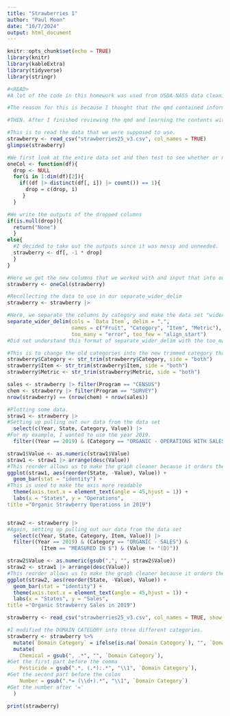 ```yaml
---
title: "Strawberries 1"
author: "Paul Moon"
date: "10/7/2024"
output: html_document
---
```


```r
knitr::opts_chunk$set(echo = TRUE)
library(knitr)  
library(kableExtra)
library(tidyverse)
library(stringr)
```

```r
#<READ>
#A lot of the code in this homework was used from USDA-NASS data cleaning-ver2.qmd that was given to us. 

#The reason for this is because I thought that the qmd contained information of the solutions of this homework. Therefore, I decided to use this homework assignment as practice to get used to the new types of code that were shown. Thus, I decided to try and replicate and understand the qmd. My code is what I thought could make the code better/what my approach would have been and, in addition, I commented on all the codes of what I was happening in the code.

#THEN. After I finished reviewing the qmd and learning the contents within it. I worked on splitting the DOMAIN CATEGORY column into three different new columns called "Chemical", "Pesticide", and "Number" which was what the main point of the homework was (and that is at the bottom).
```

```r
#This is to read the data that we were supposed to use.
strawberry <- read_csv("strawberries25_v3.csv", col_names = TRUE)
glimpse(strawberry)
```

```r
#We first look at the entire data set and then test to see whether or not the column has a single variable or not
oneCol <- function(df){
  drop <- NULL  
  for(i in 1:dim(df)[2]){     
    if((df |> distinct(df[, i]) |> count()) == 1){
      drop = c(drop, i)
     } 
  }

#We write the outputs of the dropped columns
if(is.null(drop)){
  return("None")
  }
else{
  #I decided to take out the outputs since it was messy and unneeded.
  strawberry <- df[, -1 * drop]
  }
}

#Here we get the new columns that we worked with and input that into our data set.
strawberry <- oneCol(strawberry)
```

```r
#Recollecting the data to use in our separate_wider_delim
strawberry <- strawberry |>

#Here, we separate the columns by category and make the data set "wider" by the listed names
separate_wider_delim(cols = `Data Item`, delim = ",", 
                     names = c("Fruit", "Category", "Item", "Metric"), 
                     too_many = "error", too_few = "align_start")
#Did not understand this format of separate_wider_delim with the too_many and too_few until now.

#This is to change the old categories into the new trimmed category that deleted any extra space.
strawberry$Category <- str_trim(strawberry$Category, side = "both")
strawberry$Item <- str_trim(strawberry$Item, side = "both")
strawberry$Metric <- str_trim(strawberry$Metric, side = "both")

sales <- strawberry |> filter(Program == "CENSUS")
chem <- strawberry |> filter(Program == "SURVEY")
nrow(strawberry) == (nrow(chem) + nrow(sales))
```

```r
#Plotting some data.
straw1 <- strawberry |> 
#Setting up pulling out our data from the data set
  select(c(Year, State, Category, Value)) |> 
#For my example, I wanted to use the year 2019.
  filter((Year == 2019) & (Category == "ORGANIC - OPERATIONS WITH SALES"))

straw1$Value <- as.numeric(straw1$Value)
straw1 <- straw1 |> arrange(desc(Value))
#This reorder allows us to make the graph cleaner because it orders them in size order.
ggplot(straw1, aes(reorder(State, -Value), Value)) + 
  geom_bar(stat = "identity") + 
#This is used to make the axis more readable
  theme(axis.text.x = element_text(angle = 45,hjust = 1)) +
  labs(x = "States", y = "Operations",
title ="Organic Strawberry Operations in 2019")


straw2 <- strawberry |> 
#Again, setting up pulling out our data from the data set
  select(c(Year, State, Category, Item, Value)) |> 
  filter((Year == 2019) & (Category == "ORGANIC - SALES") & 
           (Item == "MEASURED IN $") & (Value != "(D)"))

straw2$Value <- as.numeric(gsub(",", "", straw2$Value))
straw2 <- straw1 |> arrange(desc(Value))
#This reorder allows us to make the graph cleaner because it orders them in size order.
ggplot(straw2, aes(reorder(State, -Value), Value)) + 
  geom_bar(stat = "identity") + 
  theme(axis.text.x = element_text(angle = 45,hjust = 1)) +
  labs(x = "States", y = "Sales",
title ="Organic Strawberry Sales in 2019")
```

```r
strawberry <- read_csv("strawberries25_v3.csv", col_names = TRUE, show_col_types = FALSE)

#I modified the DOMAIN CATEGORY into three different categories.
strawberry <- strawberry %>%
  mutate(`Domain Category` = ifelse(is.na(`Domain Category`), "", `Domain Category`)) %>%
  mutate(
    Chemical = gsub(", .*", "", `Domain Category`), 
#Get the first part before the comma
    Pesticide = gsub(".*, (.*):.*", "\\1", `Domain Category`),
#Get the second part before the colon
    Number = gsub(".*= (\\d+).*", "\\1", `Domain Category`)
#Get the number after '='
  )

print(strawberry)
```